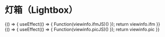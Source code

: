 
# 灯箱（Lightbox）
<Meta title="复用组件/灯箱(Lightbox)" />

<Canvas>
    <Story name="iframe模式" height="150px" parameters={{ docs: { source: { code:`${viewinfo.ifm}${viewinfo.ifmJS}` }}}}>
    {() => {
        useEffect(() => {
            Function(viewinfo.ifmJS)()
        });
        return viewinfo.ifm
    }} 
    </Story>
</Canvas>

<Canvas>
    <Story name="图片模式" height="150px" parameters={{ docs: { source: { code:`${viewinfo.pic}${viewinfo.picJS}` }}}}>
    {() => {
        useEffect(() => {
            Function(viewinfo.picJS)()
        });
        return viewinfo.pic
    }}  
    </Story>
</Canvas>